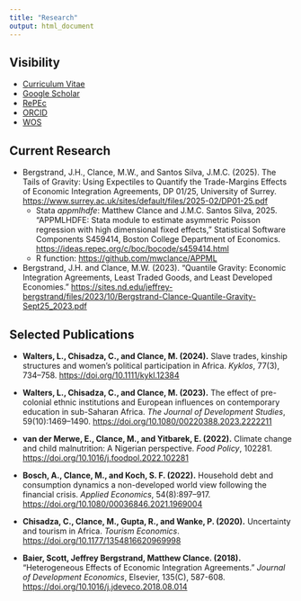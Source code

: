 ---
title: "Research"
output: html_document
---

<!-- Google tag (gtag.js) -->
<script async src="https://www.googletagmanager.com/gtag/js?id=G-FEVK27LWND"></script>
<script>
  window.dataLayer = window.dataLayer || [];
  function gtag(){dataLayer.push(arguments);}
  gtag('js', new Date());

  gtag('config', 'G-FEVK27LWND');
</script>
    
## Visibility

- [Curriculum Vitae](https://drive.google.com/file/d/11zVCUOp8JxrrUv3IuqplpoB8yVj098Wd/view?usp=sharing)
- [Google Scholar](https://bit.ly/3hm23Oq)
- [RePEc](https://ideas.repec.org/e/pcl147.html)
- [ORCID](https://orcid.org/0000-0002-9280-7324)
- [WOS](https://www.webofscience.com/wos/author/record/1802162)

## Current Research

- Bergstrand, J.H., Clance, M.W., and Santos Silva, J.M.C. (2025). The Tails of Gravity: Using Expectiles to Quantify the Trade-Margins Effects of Economic Integration Agreements, DP 01/25, University of Surrey. [https://www.surrey.ac.uk/sites/default/files/2025-02/DP01-25.pdf](https://www.surrey.ac.uk/sites/default/files/2025-02/DP01-25.pdf)
  - Stata *appmlhdfe*: Matthew Clance and J.M.C. Santos Silva, 2025. "APPMLHDFE: Stata module to estimate asymmetric Poisson regression with high dimensional fixed effects," Statistical Software Components S459414, Boston College Department of Economics. [https://ideas.repec.org/c/boc/bocode/s459414.html](https://ideas.repec.org/c/boc/bocode/s459414.html)
  - R function: [https://github.com/mwclance/APPML](https://github.com/mwclance/APPML)
- Bergstrand, J.H. and Clance, M.W. (2023). "Quantile Gravity: Economic Integration Agreements, Least Traded Goods, and Least Developed Economies." [https://sites.nd.edu/jeffrey-bergstrand/files/2023/10/Bergstrand-Clance-Quantile-Gravity-Sept25_2023.pdf](https://sites.nd.edu/jeffrey-bergstrand/files/2023/10/Bergstrand-Clance-Quantile-Gravity-Sept25_2023.pdf)

## Selected Publications {.sp-section}

- **Walters, L., Chisadza, C., and Clance, M. (2024).** Slave trades, kinship structures and women's political participation in Africa. *Kyklos*, 77(3), 734–758. [https://doi.org/10.1111/kykl.12384](https://doi.org/10.1111/kykl.12384)

- **Walters, L., Chisadza, C., and Clance, M. (2023).** The effect of pre-colonial ethnic institutions and European influences on contemporary education in sub-Saharan Africa. *The Journal of Development Studies*, 59(10):1469–1490. [https://doi.org/10.1080/00220388.2023.2222211](https://doi.org/10.1080/00220388.2023.2222211)

- **van der Merwe, E., Clance, M., and Yitbarek, E. (2022).** Climate change and child malnutrition: A Nigerian perspective. *Food Policy*, 102281. [https://doi.org/10.1016/j.foodpol.2022.102281](https://doi.org/10.1016/j.foodpol.2022.102281)

- **Bosch, A., Clance, M., and Koch, S. F. (2022).** Household debt and consumption dynamics a non-developed world view following the financial crisis. *Applied Economics*, 54(8):897–917. [https://doi.org/10.1080/00036846.2021.1969004](https://doi.org/10.1080/00036846.2021.1969004)

- **Chisadza, C., Clance, M., Gupta, R., and Wanke, P. (2020).** Uncertainty and tourism in Africa. *Tourism Economics*. [https://doi.org/10.1177/1354816620969998](https://doi.org/10.1177/1354816620969998)

- **Baier, Scott, Jeffrey Bergstrand, Matthew Clance. (2018).** “Heterogeneous Effects of Economic Integration Agreements.” *Journal of Development Economics*, Elsevier, 135(C), 587-608. [https://doi.org/10.1016/j.jdeveco.2018.08.014](https://doi.org/10.1016/j.jdeveco.2018.08.014)
